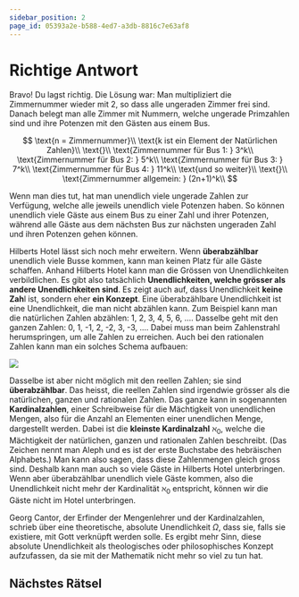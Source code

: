 ```yaml
---
sidebar_position: 2
page_id: 05393a2e-b588-4ed7-a3db-8816c7e63af8
---
```


# Richtige Antwort

Bravo! Du lagst richtig. Die Lösung war:
Man multipliziert die Zimmernummer wieder mit 2, so dass alle ungeraden Zimmer frei sind. Danach belegt man alle Zimmer mit Nummern, welche ungerade Primzahlen sind und ihre Potenzen mit den Gästen aus einem Bus.

$$
\text{n = Zimmernummer}\\
\text{k ist ein Element der Natürlichen Zahlen}\\
\text{}\\
\text{Zimmernummer für Bus 1: } 3^k\\
\text{Zimmernummer für Bus 2: } 5^k\\
\text{Zimmernummer für Bus 3: } 7^k\\
\text{Zimmernummer für Bus 4: } 11^k\\
\text{und so weiter}\\
\text{}\\
\text{Zimmernummer allgemein: } (2n+1)^k\\
$$

Wenn man dies tut, hat man unendlich viele ungerade Zahlen zur Verfügung, welche alle jeweils unendlich viele Potenzen haben. So können unendlich viele Gäste aus einem Bus zu einer Zahl und ihrer Potenzen, während alle Gäste aus dem nächsten Bus zur nächsten ungeraden Zahl und ihren Potenzen gehen können.

Hilberts Hotel lässt sich noch mehr erweitern. Wenn **überabzählbar** unendlich viele Busse kommen, kann man keinen Platz für alle Gäste schaffen. Anhand Hilberts Hotel kann man die Grössen von Unendlichkeiten verbildlichen. Es gibt also tatsächlich **Unendlichkeiten, welche grösser als andere Unendlichkeiten sind**. Es zeigt auch auf, dass Unendlichkeit **keine Zah**l ist, sondern eher **ein Konzept**.&#x20;
Eine überabzählbare Unendlichkeit ist eine Unendlichkeit, die man nicht abzählen kann. Zum Beispiel kann man die natürlichen Zahlen abzählen: 1, 2, 3, 4, 5, 6, .... Dasselbe geht mit den ganzen Zahlen: 0, 1, -1, 2, -2, 3, -3, .... Dabei muss man beim Zahlenstrahl herumspringen, um alle Zahlen zu erreichen. Auch bei den rationalen Zahlen kann man ein solches Schema aufbauen:&#x20;

![](./images/fraction_grid2.gif)

Dasselbe ist aber nicht möglich mit den reellen Zahlen; sie sind **überabzählbar**. Das heisst, die reellen Zahlen sind irgendwie grösser als die natürlichen, ganzen und rationalen Zahlen. Das ganze kann in sogenannten **Kardinalzahlen**, einer Schreibweise für die Mächtigkeit von unendlichen Mengen, also für die Anzahl an Elementen einer unendlichen Menge, dargestellt werden. Dabei ist die **kleinste Kardinalzahl** $\aleph_0$, welche die Mächtigkeit der natürlichen, ganzen und rationalen Zahlen beschreibt. (Das Zeichen nennt man Aleph und es ist der erste Buchstabe des hebräischen Alphabets.) Man kann also sagen, dass diese Zahlenmengen gleich gross sind. Deshalb kann man auch so viele Gäste in Hilberts Hotel unterbringen. Wenn aber überabzählbar unendlich viele Gäste kommen, also die Unendlichkeit nicht mehr der Kardinalität $\aleph_0$ entspricht, können wir die Gäste nicht im Hotel unterbringen.

Georg Cantor, der Erfinder der Mengenlehrer und der Kardinalzahlen, schrieb über eine theoretische, absolute Unendlichkeit $\Omega$, dass sie, falls sie existiere, mit Gott verknüpft werden solle. Es ergibt mehr Sinn, diese absolute Unendlichkeit als theologisches oder philosophisches Konzept aufzufassen, da sie mit der Mathematik nicht mehr so viel zu tun hat.

## Nächstes Rätsel